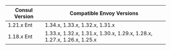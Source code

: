 | Consul Version | Compatible Envoy Versions                                                          |
| -------------- | -----------------------------------------------------------------------------------|
| 1.21.x Ent     | 1.34.x, 1.33.x, 1.32.x, 1.31.x                                                     |
| 1.18.x Ent     | 1.33.x, 1.32.x, 1.31.x, 1.30.x, 1.29.x, 1.28.x, 1.27.x, 1.26.x, 1.25.x             |